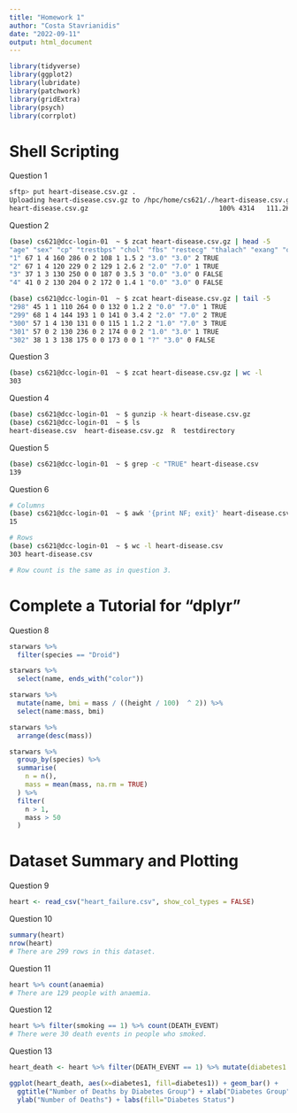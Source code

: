 ```yaml
---
title: "Homework 1"
author: "Costa Stavrianidis"
date: "2022-09-11"
output: html_document
---
```


```r
library(tidyverse)
library(ggplot2)
library(lubridate)
library(patchwork)
library(gridExtra)
library(psych)
library(corrplot)
```

# Shell Scripting
Question 1
```bash
sftp> put heart-disease.csv.gz .
Uploading heart-disease.csv.gz to /hpc/home/cs621/./heart-disease.csv.gz
heart-disease.csv.gz                                 100% 4314   111.2KB/s   00:00   
```

Question 2
```bash
(base) cs621@dcc-login-01  ~ $ zcat heart-disease.csv.gz | head -5
"age" "sex" "cp" "trestbps" "chol" "fbs" "restecg" "thalach" "exang" "oldpeak" "slope" "ca" "thal" "num" "diagnosed"
"1" 67 1 4 160 286 0 2 108 1 1.5 2 "3.0" "3.0" 2 TRUE
"2" 67 1 4 120 229 0 2 129 1 2.6 2 "2.0" "7.0" 1 TRUE
"3" 37 1 3 130 250 0 0 187 0 3.5 3 "0.0" "3.0" 0 FALSE
"4" 41 0 2 130 204 0 2 172 0 1.4 1 "0.0" "3.0" 0 FALSE

(base) cs621@dcc-login-01  ~ $ zcat heart-disease.csv.gz | tail -5
"298" 45 1 1 110 264 0 0 132 0 1.2 2 "0.0" "7.0" 1 TRUE
"299" 68 1 4 144 193 1 0 141 0 3.4 2 "2.0" "7.0" 2 TRUE
"300" 57 1 4 130 131 0 0 115 1 1.2 2 "1.0" "7.0" 3 TRUE
"301" 57 0 2 130 236 0 2 174 0 0 2 "1.0" "3.0" 1 TRUE
"302" 38 1 3 138 175 0 0 173 0 0 1 "?" "3.0" 0 FALSE
```

Question 3
```bash
(base) cs621@dcc-login-01  ~ $ zcat heart-disease.csv.gz | wc -l
303
```

Question 4
```bash
(base) cs621@dcc-login-01  ~ $ gunzip -k heart-disease.csv.gz 
(base) cs621@dcc-login-01  ~ $ ls
heart-disease.csv  heart-disease.csv.gz  R  testdirectory
```

Question 5
```bash
(base) cs621@dcc-login-01  ~ $ grep -c "TRUE" heart-disease.csv
139
```

Question 6
```bash
# Columns
(base) cs621@dcc-login-01  ~ $ awk '{print NF; exit}' heart-disease.csv
15

# Rows
(base) cs621@dcc-login-01  ~ $ wc -l heart-disease.csv
303 heart-disease.csv

# Row count is the same as in question 3.
```

# Complete a Tutorial for "dplyr"
Question 8
```r
starwars %>% 
  filter(species == "Droid")

starwars %>% 
  select(name, ends_with("color"))

starwars %>% 
  mutate(name, bmi = mass / ((height / 100)  ^ 2)) %>%
  select(name:mass, bmi)

starwars %>% 
  arrange(desc(mass))

starwars %>%
  group_by(species) %>%
  summarise(
    n = n(),
    mass = mean(mass, na.rm = TRUE)
  ) %>%
  filter(
    n > 1,
    mass > 50
  )
```

# Dataset Summary and Plotting
Question 9
```r
heart <- read_csv("heart_failure.csv", show_col_types = FALSE)
```

Question 10
```r
summary(heart)
nrow(heart)
# There are 299 rows in this dataset.
```

Question 11
```r
heart %>% count(anaemia)
# There are 129 people with anaemia.
```

Question 12
```r
heart %>% filter(smoking == 1) %>% count(DEATH_EVENT)
# There were 30 death events in people who smoked.
```

Question 13
```r
heart_death <- heart %>% filter(DEATH_EVENT == 1) %>% mutate(diabetes1 = ifelse(diabetes == 0, "No Diabetes", "Diabetes"))

ggplot(heart_death, aes(x=diabetes1, fill=diabetes1)) + geom_bar() +
  ggtitle("Number of Deaths by Diabetes Group") + xlab("Diabetes Group") +
  ylab("Number of Deaths") + labs(fill="Diabetes Status")
```

